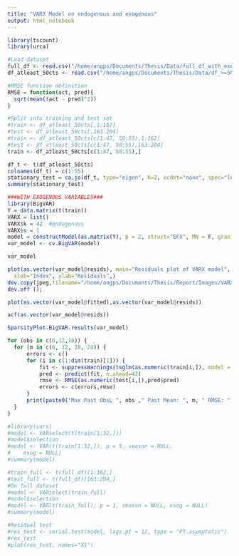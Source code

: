 ```yaml
---
title: "VARX Model on endogenous and exogenous"
output: html_notebook
---
```

```r
library(tscount)
library(urca)
```

```r
#Load dataset
full_df <- read.csv("/home/angps/Documents/Thesis/Data/full_df_with_exo.csv")
df_atleast_50cts <- read.csv("/home/angps/Documents/Thesis/Data/df_>=50_with_exo.csv")
```

```r
#RMSE function definition
RMSE = function(act, pred){
  sqrt(mean((act - pred)^2))
}

#Split into training and test set
#train <- df_atleast_50cts[,1:162]
#test <- df_atleast_50cts[,163:204]
#train <- df_atleast_50cts[c(1:47, 50:55),1:162]
#test <- df_atleast_50cts[c(1:47, 50:55),163:204]
train <- df_atleast_50cts[c(1:47, 50:55),]

```


```r
df_t <- t(df_atleast_50cts)
colnames(df_t) = c(1:55)
stationary_test = ca.jo(df_t, type="eigen", K=2, ecdet="none", spec="longrun")
summary(stationary_test)
```

```r
###WITH EXOGENOUS VARIABLES###
library(BigVAR)
Y = data.matrix(t(train))
VARX = list()
VARX$k = 42  #endogenous
VARX$s = 1
model = constructModel(as.matrix(Y), p = 2, struct="EFX", MN = F, gran = c(25,10), VARX = VARX, T1 = 81, T2 = 162)
var_model <- cv.BigVAR(model)
```
```r
var_model
```

```r
plot(as.vector(var_model@resids), main="Residuals plot of VARX model", 
  xlab="Index", ylab="Residuals",)
dev.copy(jpeg,filename="/home/angps/Documents/Thesis/Report/Images/VARX_resids.jpg");
dev.off ();
```

```r
plot(as.vector(var_model@fitted),as.vector(var_model@resids))
```

```r

acf(as.vector(var_model@resids))
```




```r
SparsityPlot.BigVAR.results(var_model)
```

```r
for (obs in c(6,12,18)) {
  for (m in c(6, 12, 18, 24)) {
      errors <- c()
      for (i in c(1:dim(train)[1])) {
          fit <- suppressWarnings(tsglm(as.numeric(train[i,]), model = list(past_obs = c(1:obs), past_mean = m)))
          pred <- predict(fit, n.ahead=42)
          rmse <- RMSE(as.numeric(test[i,]),pred$pred)
          errors <- c(errors,rmse)
      }
      print(paste0("Max Past ObsL ", obs ," Past Mean: ", m, " RMSE: ", mean(errors)))
  }
}

```







```r
#library(vars)
#model <- VARselect(t(train[1:32,]))
#model$selection
#model <- VAR(t(train[1:32,]), p = 5, season = NULL, 
#    exog = NULL)
#summary(model)
```
```r
#train_full <- t(full_df)[1:162,]
#test_full <- t(full_df)[163:204,]
#On full dataset
#model <- VARselect(train_full)
#model$selection
#model <- VAR(t(train_full), p = 1, season = NULL, exog = NULL)
#summary(model)

#Residual test
#res_test <- serial.test(model, lags.pt = 12, type = "PT.asymptotic")
#res_test
#plot(res_test, names="X1")
```
